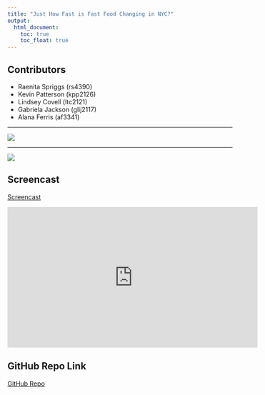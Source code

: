 ```yaml
---
title: "Just How Fast is Fast Food Changing in NYC?"
output: 
  html_document:
    toc: true
    toc_float: true
---
```


## Contributors

* Raenita Spriggs (rs4390)
* Kevin Patterson (kpp2126)
* Lindsey Covell (ltc2121)
* Gabriela Jackson (glij2117)
* Alana Ferris (af3341)

---

![](images/nutrition label.jpg)

---
![](images/NYC_Downtown_Manhattan_Skyline_seen_from_Paulus_Hook_2019-12-20_IMG_7347_FRD_(cropped).jpg)

## Screencast
[Screencast](https://youtu.be/e6ylMwhOCwU)

<iframe width="560" height="315" src="https://www.youtube.com/embed/e6ylMwhOCwU" frameborder="0" allow="accelerometer; autoplay; encrypted-media; gyroscope; picture-in-picture" allowfullscreen></iframe>

## GitHub Repo Link
[GitHub Repo](https://github.com/glj2117/p8105_final_website.io)